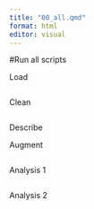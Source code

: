 ```yaml
---
title: "00_all.qmd"
format: html
editor: visual
---
```


#Run all scripts

Load

```r

```

Clean

```r

```

Describe

Augment

```r

```

Analysis 1

```r

```

Analysis 2

```r

```
